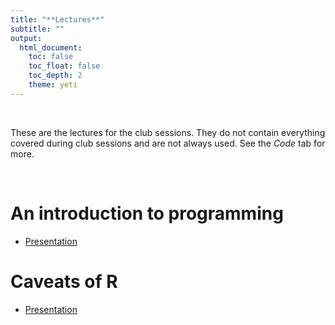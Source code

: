 ```yaml
---
title: "**Lectures**"
subtitle: ""
output:
  html_document:
    toc: false
    toc_float: false
    toc_depth: 2
    theme: yeti
---
```


<br>

These are the lectures for the club sessions. They do not contain everything covered during club sessions and are not always used. See the *Code* tab for more.

<br>

# An introduction to programming
* [Presentation](lecture_1.html)

# Caveats of R
* [Presentation](lecture_2.html)